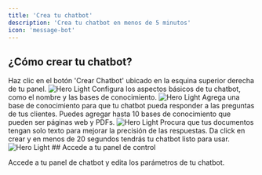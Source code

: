 ```yaml
---
title: 'Crea tu chatbot'
description: 'Crea tu chatbot en menos de 5 minutos'
icon: 'message-bot'
---
```

## ¿Cómo crear tu chatbot?
<Steps>
  <Step title="Accede a tu panel de control">
   Haz clic en el botón 'Crear Chatbot' ubicado en la esquina superior derecha de tu panel.
    <img src="/images/hero-light.svg" alt="Hero Light" />
  </Step>
  <Step title="Configura los aspectos básicos">
    Configura los aspectos básicos de tu chatbot, como el nombre y las bases de conocimiento.
    <img src="/images/hero-light.svg" alt="Hero Light" />
    Agrega una base de conocimiento para que tu chatbot pueda responder a las preguntas de tus clientes.
    <Note>Puedes agregar hasta 10 bases de conocimiento que pueden ser páginas web y PDFs.</Note>
    <img src="/images/hero-light.svg" alt="Hero Light" />
    <Tip>Procura que tus documentos tengan solo texto para mejorar la precisión de las respuestas.</Tip>
  </Step>
  <Step title="Da click en crear">
    Da click en crear y en menos de 20 segundos tendrás tu chatbot listo para usar.
    <img src="/images/hero-light.svg" alt="Hero Light" />
  </Step>
</Steps>
## Accede a tu panel de control

Accede a tu panel de chatbot y edita los parámetros de tu chatbot.

